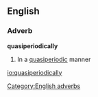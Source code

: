==English==

===Adverb===
'''quasiperiodically'''

# In a [[quasiperiodic]] manner

[[Category:English adverbs]]

[[io:quasiperiodically]]